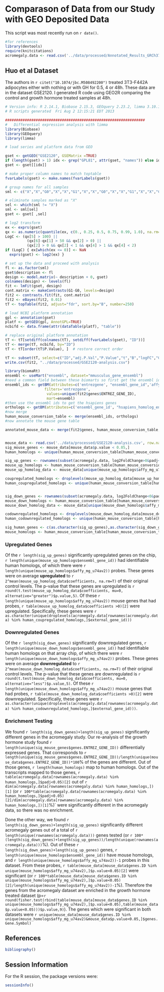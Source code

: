 Comparason of Data from our Study with GEO Deposited Data
=============================================================


This script was most recently run on `r date()`.  


```r
#for references
library(devtools)
require(knitcitations)
acromegaly.data <- read.csv('../data/processed/Annotated_Results_GRCh37.74_Acromegaly_age.csv', row.names='Row.names')
```

Huo et al Dataset
---------------------

The authors in `r citet("10.1074/jbc.M508492200")` treated 3T3-F442A adipocytes either with nothing or with GH for 0.5, 4 or 48h.  These data are in the dataset GSE2120.  I generated R code using GEO2R comparing the control and growth hormone treated samples at 48h.

```r
# Version info: R 2.14.1, Biobase 2.15.3, GEOquery 2.23.2, limma 3.10.1
# R scripts generated  Fri Aug 2 12:15:21 EDT 2013

################################################################
#   Differential expression analysis with limma
library(Biobase)
library(GEOquery)
library(limma)

# load series and platform data from GEO

gset <- getGEO("GSE2120", GSEMatrix =TRUE)
if (length(gset) > 1) idx <- grep("GPL81", attr(gset, "names")) else idx <- 1
gset <- gset[[idx]]

# make proper column names to match toptable 
fvarLabels(gset) <- make.names(fvarLabels(gset))

# group names for all samples
sml <- c("X","X","G0","X","X","G1","X","X","G0","X","X","G1","X","X","G0","X","X","G1");

# eliminate samples marked as "X"
sel <- which(sml != "X")
sml <- sml[sel]
gset <- gset[ ,sel]

# log2 transform
ex <- exprs(gset)
qx <- as.numeric(quantile(ex, c(0., 0.25, 0.5, 0.75, 0.99, 1.0), na.rm=T))
LogC <- (qx[5] > 100) ||
          (qx[6]-qx[1] > 50 && qx[2] > 0) ||
          (qx[2] > 0 && qx[2] < 1 && qx[4] > 1 && qx[4] < 2)
if (LogC) { ex[which(ex <= 0)] <- NaN
  exprs(gset) <- log2(ex) }

# set up the data and proceed with analysis
fl <- as.factor(sml)
gset$description <- fl
design <- model.matrix(~ description + 0, gset)
colnames(design) <- levels(fl)
fit <- lmFit(gset, design)
cont.matrix <- makeContrasts(G1-G0, levels=design)
fit2 <- contrasts.fit(fit, cont.matrix)
fit2 <- eBayes(fit2, 0.01)
tT <- topTable(fit2, adjust="fdr", sort.by="B", number=250)

# load NCBI platform annotation
gpl <- annotation(gset)
platf <- getGEO(gpl, AnnotGPL=TRUE)
ncbifd <- data.frame(attr(dataTable(platf), "table"))

# replace original platform annotation
tT <- tT[setdiff(colnames(tT), setdiff(fvarLabels(gset), "ID"))]
tT <- merge(tT, ncbifd, by="ID")
tT <- tT[order(tT$P.Value), ]  # restore correct order

tT <- subset(tT, select=c("ID","adj.P.Val","P.Value","t","B","logFC","Gene.symbol","Gene.title"))
write.csv(fit2, "../data/processed/GSE2120-analysis.csv")

library(biomaRt)
ensembl <- useMart("ensembl", dataset="mmusculus_gene_ensembl")
#need a common field between these biomarts so first get the ensembl ids
ensembl_ids <- getBM(attributes=c('entrezgene', "ensembl_gene_id",'affy_mg_u74av2'),         
                  filters='entrezgene',
                   values=unique(fit2$genes$ENTREZ_GENE_ID), 
                   mart=ensembl)
#then use the ensembl ids to get the hsapiens genes
orthologs <- getBM(attributes=c('ensembl_gene_id', "hsapiens_homolog_ensembl_gene"), filters='ensembl_gene_id', values=ensembl_ids$ensembl_gene_id, mart=ensembl)
#now merge
human_mouse_conversion_table <- merge(ensembl_ids, orthologs)
#now annotate the mouse gene table

annotated_mouse_data <- merge(fit2$genes, human_mouse_conversion_table, by.x="ENTREZ_GENE_ID", by.y="entrezgene")


mouse_data <- read.csv('../data/processed/GSE2120-analysis.csv', row.names='X')
sig_mouse_genes <- mouse_data[mouse_data$p.value < 0.05,]
human_homologs <- unique(human_mouse_conversion_table[human_mouse_conversion_table$entrezgene %in% sig_mouse_genes$genes.ENTREZ_GENE_ID,]$hsapiens_homolog_ensembl_gene)

sig_up_genes <- rownames(subset(acromegaly.data, log2FoldChange>0&padj<0.05))
mouse_up_homologs <- human_mouse_conversion_table[human_mouse_conversion_table$hsapiens_homolog_ensembl_gene %in% sig_up_genes,]
mouse_up_homolog_data <- mouse_data[unique(mouse_up_homologs$affy_mg_u74av2),]

coupregulated_homologs <- droplevels(mouse_up_homolog_data[mouse_up_homolog_data$coefficients > 0,]$genes.ENTREZ_GENE_ID)
human_coupregulated_homologs <- unique(human_mouse_conversion_table[human_mouse_conversion_table$entrezgene %in% coupregulated_homologs,]$hsapiens_homolog_ensembl_gene)


sig_down_genes <- rownames(subset(acromegaly.data, log2FoldChange<0&padj<0.05))
mouse_down_homologs <- human_mouse_conversion_table[human_mouse_conversion_table$hsapiens_homolog_ensembl_gene %in% sig_down_genes,]
mouse_down_homolog_data <- mouse_data[unique(mouse_down_homologs$affy_mg_u74av2),]

codownregulated_homologs <- droplevels(mouse_down_homolog_data[mouse_down_homolog_data$coefficients > 0,]$genes.ENTREZ_GENE_ID)
human_codownregulated_homologs <- unique(human_mouse_conversion_table[human_mouse_conversion_table$entrezgene %in% codownregulated_homologs,]$hsapiens_homolog_ensembl_gene)

sig_human_genes <- c(as.character(sig_up_genes),as.character(sig_down_genes))
mouse_homologs <- human_mouse_conversion_table[human_mouse_conversion_table$hsapiens_homolog_ensembl_gene %in% sig_human_genes,]
```

### Upregulated Genes

Of the `r length(sig_up_genes)` significantly upregulated genes on the chip, `r length(unique(mouse_up_homologs$ensembl_gene_id))` had identifiable human homologs, of which there were `r length(unique(mouse_up_homologs$affy_mg_u74av2))` probes.  These genes were on average **upregulated** to `r 2^mean(mouse_up_homolog_data$coefficients, na.rm=T)` of their original control levels.  The p-value that these genes are upregulated is `r round(t.test(mouse_up_homolog_data$coefficients, mu=0, alternative="greater")$p.value,5)`.  Of these `r length(unique(mouse_up_homologs$affy_mg_u74av2))` mouse genes that had probes, `r table(mouse_up_homolog_data$coefficients >0)[2]` were upregulated.  Specifically, these genes were `r as.character(unique(droplevels(acromegaly.data[rownames(acromegaly.data) %in% human_coupregulated_homologs,]$external_gene_id)))`

### Downregulated Genes

Of the `r length(sig_down_genes)` significantly downregulated genes, `r length(unique(mouse_down_homologs$ensembl_gene_id))` had identifiable human homologs on that array chip, of which there were `r length(unique(mouse_down_homologs$affy_mg_u74av2))` probes.  These genes were on average **downregulated** to `r 2^mean(mouse_down_homolog_data$coefficients, na.rm=T)` of their original control levels.  The p-value that these genes are downregulated is `r round(t.test(mouse_down_homolog_data$coefficients, mu=0, alternative="less")$p.value,5)`.  Of these `r length(unique(mouse_down_homologs$affy_mg_u74av2))` mouse genes that had probes, `r table(mouse_down_homolog_data$coefficients >0)[2]` were downregulated.  Specifically, these genes were `r as.character(unique(droplevels(acromegaly.data[rownames(acromegaly.data) %in% human_codownregulated_homologs,]$external_gene_id)))`.

### Enrichment Testing
We found `r length(sig_down_genes)+length(sig_up_genes)` significantly different genes in the acromegaly study.  Our re-analysis of the growth hormone study found `r length(unique(sig_mouse_genes$genes.ENTREZ_GENE_ID))` differentially expressed genes.  That corresponds to `r length(unique(sig_mouse_genes$genes.ENTREZ_GENE_ID))/length(unique(mouse_data$genes.ENTREZ_GENE_ID))*100`% of the genes are different.  Out of those genes, `r length(human_homologs)` map to human homologs.  Out of the transcripts mapped to those genes, `r table(acromegaly.data[rownames(acromegaly.data) %in% human_homologs,]$padj<0.05)[2]` out of `r  dim(acromegaly.data[rownames(acromegaly.data) %in% human_homologs,])[1]` (or `r 100*table(acromegaly.data[rownames(acromegaly.data) %in% human_homologs,]$padj<0.05)[2]/dim(acromegaly.data[rownames(acromegaly.data) %in% human_homologs,])[1]`%)` were significantly different in the acromegaly data, so there was no enrichment.

Done the other way, we found `r length(sig_down_genes)+length(sig_up_genes)` significantly different acromegaly genes out of a total of `r length(unique(rownames(acromegaly.data)))` genes tested (or `r 100*(length(sig_down_genes)+length(sig_up_genes))/length(unique(rownames(acromegaly.data)))`%).  Out of these `r length(sig_down_genes)+length(sig_up_genes)` genes, `r length(unique(mouse_homologs$ensembl_gene_id))` have mouse homologs, and `r length(unique(mouse_homologs$affy_mg_u74av2))-1` probes in this dataset.  From these probes, `r table(mouse_data[mouse_data$genes.ID %in% unique(mouse_homologs$affy_mg_u74av2),]$p.value<0.05)[2]` were significant (or `r 100*table(mouse_data[mouse_data$genes.ID %in% unique(mouse_homologs$affy_mg_u74av2),]$p.value<0.05)[2]/length(unique(mouse_homologs$affy_mg_u74av2))-1`%).  Therefore the genes from the acromegaly dataset are enriched in the growth hormone treated dataset (p=`r round(fisher.test(rbind(table(mouse_data[mouse_data$genes.ID %in% unique(mouse_homologs$affy_mg_u74av2),]$p.value<0.05),table(mouse_data$p.value<0.05)))$p.value,9)`).  The genes which were significant in both datasets were `r unique(mouse_data[mouse_data$genes.ID %in% unique(mouse_homologs$affy_mg_u74av2)&mouse_data$p.value<0.05,]$genes.Gene.Symbol)`

References
-----------
```r
bibliography()
```

Session Information
-------------------

For the R session, the package versions were:
```r
sessionInfo()
```